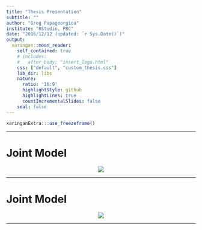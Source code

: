 ```yaml
---
title: "Thesis Presentation"
subtitle: ""
author: "Greg Papageorgiou"
institute: "RStudio, PBC"
date: "2016/12/12 (updated: `r Sys.Date()`)"
output:
  xaringan::moon_reader:
    self_contained: true
    # includes:
    #   after_body: "insert_logo.html"
    css: ["default", "custom_thesis.css"]
    lib_dir: libs
    nature:
      ratio: '16:9'
      highlightStyle: github
      highlightLines: true
      countIncrementalSlides: false
    seal: false
---
```


```r
xaringanExtra:::use_freezeframe()
```


---

# Joint Model 

<center>
<img src="Animations/JM_Classic/White_BG/animation_haz.gif">
</center>

---

# Joint Model 

<center>
<img src="Animations/JM_Classic/White_BG/animation_obs.gif">
</center>

---